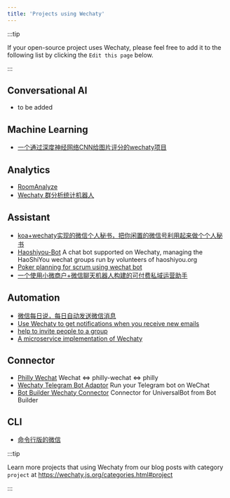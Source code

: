 ```yaml
---
title: 'Projects using Wechaty'
---
```


:::tip

If your open-source project uses Wechaty, please feel free to add it to the following list by clicking the `Edit this page` below.

:::

## Conversational AI

- to be added

## Machine Learning

- [一个通过深度神经网络CNN给图片评分的wechaty项目](https://github.com/huyingxi/wechaty_selfie)

## Analytics

- [RoomAnalyze](https://github.com/Wwwang-Q/wechaty-RoomAnalyze)
- [Wechaty 群分析统计机器人](https://github.com/Hhhhharry/wechaty_room_analysis)

## Assistant

- [koa+wechaty实现的微信个人秘书，把你闲置的微信号利用起来做个个人秘书](https://github.com/gengchen528/wechat-assistant)
- [Haoshiyou-Bot](https://github.com/xinbenlv/haoshiyou-bot) A chat bot supported on Wechaty, managing the HaoShiYou wechat groups run by volunteers of haoshiyou.org
- [Poker planning for scrum using wechat bot](https://github.com/robaggio/wechaty-scrum-poker)
- [一个使用小微商户+微信聊天机器人构建的可付费私域运营助手](https://github.com/rixingyike/wechat-operation-assistant)

## Automation

- [微信每日说，每日自动发送微信消息](https://github.com/gengchen528/wechatBot)
- [Use Wechaty to get notifications when you receive new emails](https://github.com/wnbupt/wechaty_email)
- [help to invite people to a group](https://github.com/YZlingyu/wechaty_form)
- [A microservice implementation of Wechaty](https://github.com/imWildCat/wechaty-slave)

## Connector

- [Philly Wechat](https://github.com/Samurais/philly-wechat/) Wechat <=> philly-wechat <=> philly
- [Wechaty Telegram Bot Adaptor](https://github.com/hczhcz/wechaty-telegram) Run your Telegram bot on WeChat
- [Bot Builder Wechaty Connector](https://github.com/zixia/botbuilder-wechaty-connector) Connector for UniversalBot from Bot Builder

## CLI

- [命令行版的微信](https://github.com/Lupino/purescript-wechaty-bot)

:::tip

Learn more projects that using Wechaty from our blog posts with category `project` at <https://wechaty.js.org/categories.html#project>

:::
